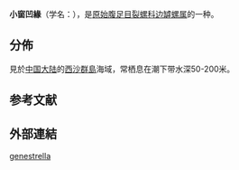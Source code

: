 {{CJK-New-Char|Plane=A|45E9 }}
{{Speciesbox
| genus = Emarginula
| species = genestrella
| authority = Deshayes
}}

'''小窗凹緣{{僻字|䗩|左-{虫}-戚}}'''（学名：''{{lang|la|Emarginula genestrella}}''），是[[原始腹足目|原始腹足目]][[裂螺科|裂螺科]][[边罅螺属|边罅螺属]]的一种{{r|shell_5855}}。

==分佈==
見於[[中国大陆|中国大陆]]的[[西沙群島|西沙群島]]海域{{r|shell_5855|shelldoc_420090220147_01}}，常栖息在潮下带水深50-200米{{r|shell_5855}}。

==参考文献==
{{reflist |refs=
<ref name="shell_5855">{{cite web
| url=http://shell.sinica.edu.tw/chinese/shellbase_detail.php?science_no=5855
| title=国际贝库：小窗凹緣䗩
| publisher=台湾贝类资料库
| accessdate=2009-08-11
| archive-date=2016-03-04
| archive-url=https://web.archive.org/web/20160304113453/http://shell.sinica.edu.tw/chinese/shellbase_detail.php?science_no=5855
| dead-url=no
}}</ref>
<ref name="shelldoc_420090220147_01">{{shelldoc_420090220147_01}}</ref>
}}

==外部連結==
{{Taxonbar}}

[[Category:边罅螺属|genestrella]]


{{Mollusc-stub}}